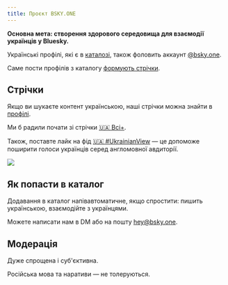 ```yaml
---
title: Проєкт BSKY.ONE
---
```



**Основна мета: створення здорового середовища для взаємодії українців у Bluesky.**

Українські профілі, які є в [каталозі](https://bsky.one/profiles), також фоловить аккаунт
[@bsky.one](https://bsky.app/profile/bsky.one).

Саме пости профілів з каталогу [формують стрічки](/basics/feed).

## Стрічки

Якщо ви шукаєте контент українською, наші стрічки можна знайти в
[профілі](https://bsky.app/profile/bsky.one).

Ми б радили почати зі стрічки [🇺🇦 Всі+](https://bsky.app/profile/bsky.one/feed/all-plus).

Також, поставте лайк на фід
[🇺🇦 #UkrainianView](https://bsky.app/profile/bsky.one/feed/ukrainian-view) — це допоможе поширити
голоси українців серед англомовної авдиторії.

<Img src="/images/bskyone-1.png" ar="1074/1245" />

## Як попасти в каталог

Додавання в каталог напівавтоматичне, якщо спростити: пишить українською, взаємодійте з українцями.

Можете написати нам в DM або на пошту [hey@bsky.one](email:hey@bsky.one).

## Модерація

Дуже спрощена і суб'єктивна.

Російська мова та наративи — не толеруються.
